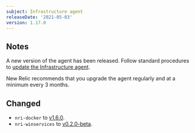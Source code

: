 ```yaml
---
subject: Infrastructure agent
releaseDate: '2021-05-03'
version: 1.17.0
---
```


## Notes
A new version of the agent has been released. Follow standard procedures to [update the Infrastructure agent](/docs/infrastructure/install-configure-manage-infrastructure/update-or-uninstall/update-infrastructure-agent).

New Relic recommends that you upgrade the agent regularly and at a minimum every 3 months.

## Changed
- `nri-docker` to [v1.6.0](https://github.com/newrelic/nri-docker/releases/tag/v1.6.0).
- `nri-winservices` to [v0.2.0-beta](https://github.com/newrelic/nri-winservices/releases/tag/v0.2.0-beta).
